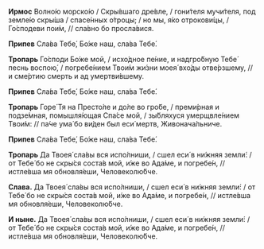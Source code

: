 **Ирмос** Волно́ю морско́ю / Скры́вшаго дре́вле, / гони́теля мучи́теля, под земле́ю скры́ша / спасе́нных о́троцы; / но мы, я́ко отрокови́цы, / Го́сподеви пои́м, // сла́вно бо просла́вися.

**Припев** Сла́ва	Тебе́, Бо́же наш, сла́ва Тебе́.

**Тропарь** Го́споди Бо́же мой, / исхо́дное пе́ние, и надгро́бную Тебе́ песнь воспою́, / погребе́нием Твои́м жи́зни моея́ вхо́ды отве́рзшему, // и сме́ртию смерть и ад умертви́вшему.

**Припев** Сла́ва	Тебе́, Бо́же наш, сла́ва Тебе́.

**Тропарь** Горе́ Тя на Престо́ле и до́ле во гро́бе, / преми́рная и подзе́мная, помышля́ющая Спа́се мой, / зы́бляхуся умерщвле́нием Твои́м: // па́че ума́ бо ви́ден был еси́ мертв, Живонача́льниче.

**Припев** Сла́ва	Тебе́, Бо́же наш, сла́ва Тебе́.

**Тропарь** Да Твоея́ сла́вы вся испо́лниши, / сшел еси́ в ни́жняя земли́: / от Тебе́ бо не скры́ся соста́в мой, и́же во Ада́ме, и погребе́н, // истле́вша мя обновля́еши, Человеколю́бче.

**Слава.** Да Твоея́ сла́вы вся испо́лниши, / сшел еси́ в ни́жняя земли́: / от Тебе́ бо не скры́ся соста́в мой, и́же во Ада́ме, и погребе́н, // истле́вша мя обновля́еши, Человеколю́бче.

**И ныне.** Да Твоея́ сла́вы вся испо́лниши, / сшел еси́ в ни́жняя земли́: / от Тебе́ бо не скры́ся соста́в мой, и́же во Ада́ме, и погребе́н, // истле́вша мя обновля́еши, Человеколю́бче.
